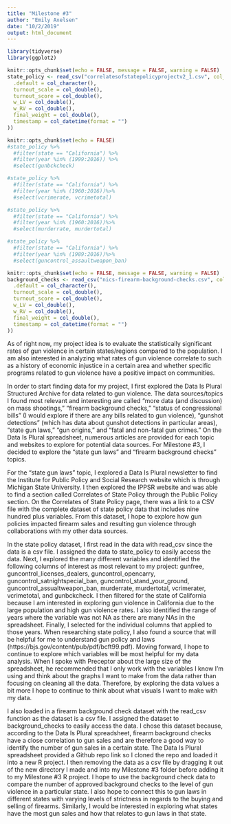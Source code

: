```yaml
---
title: "Milestone #3"
author: "Emily Axelsen"
date: "10/2/2019"
output: html_document
---
```

```r
library(tidyverse)
library(ggplot2)
```


```r
knitr::opts_chunk$set(echo = FALSE, message = FALSE, warning = FALSE)
state_policy <- read_csv("correlatesofstatepolicyprojectv2_1.csv", col_types = cols(
  .default = col_character(),
  turnout_scale = col_double(),
  turnout_score = col_double(),
  w_LV = col_double(),
  w_RV = col_double(),
  final_weight = col_double(),
  timestamp = col_datetime(format = "")
))
```


```r
knitr::opts_chunk$set(echo = FALSE)
#state_policy %>%
  #filter(state == "California") %>%
  #filter(year %in% (1999:2016)) %>%
  #select(gunbckcheck)

#state_policy %>%
  #filter(state == "California") %>%
  #filter(year %in% (1960:2016))%>%
  #select(vcrimerate, vcrimetotal)

#state_policy %>%
  #filter(state == "California") %>%
  #filter(year %in% (1960:2016))%>%
  #select(murderrate, murdertotal)

#state_policy %>%
  #filter(state == "California") %>%
  #filter(year %in% (1989:2016))%>%
  #select(guncontrol_assaultweapon_ban)

```


```r
knitr::opts_chunk$set(echo = FALSE, message = FALSE, warning = FALSE)
background_checks <- read_csv("nics-firearm-background-checks.csv", col_types = cols(
  .default = col_character(),
  turnout_scale = col_double(),
  turnout_score = col_double(),
  w_LV = col_double(),
  w_RV = col_double(),
  final_weight = col_double(),
  timestamp = col_datetime(format = "")
))
```


As of right now, my project idea is to evaluate the statistically significant rates of gun violence in certain states/regions compared to the population. I am also interested in analyzing what rates of gun violence correlate to such as a history of economic injustice in a certain area and whether specific programs related to gun violence have a positive impact on communities. 

In order to start finding data for my project, I first explored the Data Is Plural Structured Archive for data related to gun violence. The data sources/topics I found most relevant and interesting are called “more data (and discussion) on mass shootings,” “firearm background checks,” “status of congressional bills” (I would explore if there are any bills related to gun violence), “gunshot detections” (which has data about gunshot detections in particular areas), “state gun laws,” “gun origins,” and “fatal and non-fatal gun crimes.” On the Data Is Plural spreadsheet, numerous articles are provided for each topic and websites to explore for potential data sources. For Milestone #3, I decided to explore the “state gun laws” and “firearm background checks” topics. 

For the “state gun laws” topic, I explored a Data Is Plural newsletter to find the Institute for Public Policy and Social Research website which is through Michigan State University. I then explored the IPPSR website and was able to find a section called Correlates of State Policy through the Public Policy section. On the Correlates of State Policy page, there was a link to a CSV file with the complete dataset of state policy data that includes nine hundred plus variables. From this dataset, I hope to explore how gun policies impacted firearm sales and resulting gun violence through collaborations with my other data sources. 

In the state policy dataset, I first read in the data with read_csv since the data is a csv file. I assigned the data to state_policy to easily access the data. Next, I explored the many different variables and identified the following columns of interest as most relevant to my project: gunfree, guncontrol_licenses_dealers, guncontrol_opencarry, guncontrol_satnightspecial_ban, guncontrol_stand_your_ground, guncontrol_assualtweapon_ban, murderrate, murdertotal, vcrimerater, vcrimetotal, and gunbckcheck. I then filtered for the state of California because I am interested in exploring gun violence in California due to the large population and high gun violence rates. I also identified the range of years where the variable was not NA as there are many NAs in the spreadsheet. Finally, I selected for the individual columns that applied to those years. When researching state policy, I also found a source that will be helpful for me to understand gun policy and laws (https://bjs.gov/content/pub/pdf/bcft99.pdf). Moving forward, I hope to continue to explore which variables will be most helpful for my data analysis. When I spoke with Preceptor about the large size of the spreadsheet, he recommended that I only work with the variables I know I’m using and think about the graphs I want to make from the data rather than focusing on cleaning all the data. Therefore, by exploring the data values a bit more I hope to continue to think about what visuals I want to make with my data. 

I also loaded in a firearm background check dataset with the read_csv function as the dataset is a csv file. I assigned the dataset to background_checks to easily access the data. I chose this dataset because, according to the Data Is Plural spreadsheet, firearm background checks have a close correlation to gun sales and are therefore a good way to identify the number of gun sales in a certain state. The Data Is Plural spreadsheet provided a Github repo link so I cloned the repo and loaded it into a new R project. I then removing the data as a csv file by dragging it out of the new directory I made and into my Milestone #3 folder before adding it to my Milestone #3 R project. I hope to use the background check data to compare the number of approved background checks to the level of gun violence in a particular state. I also hope to connect this to gun laws in different states with varying levels of strictness in regards to the buying and selling of firearms. Similarly, I would be interested in exploring what states have the most gun sales and how that relates to gun laws in that state. 



